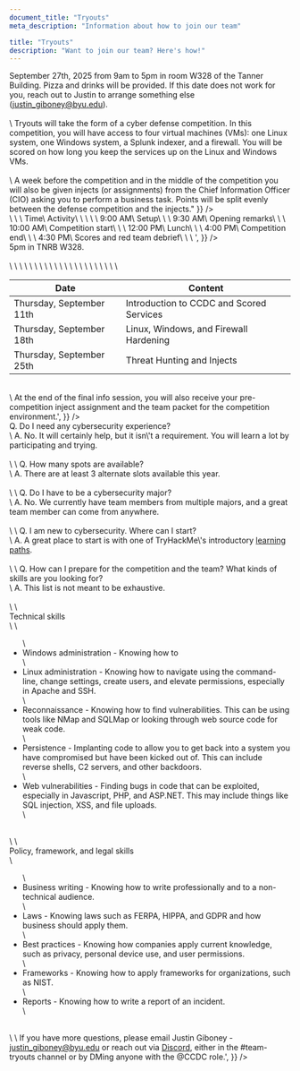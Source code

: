 ```yaml
---
document_title: "Tryouts"
meta_description: "Information about how to join our team"

title: "Tryouts"
description: "Want to join our team? Here's how!"
---
```


<Section
  section={{
    title: "Details",
    content:
      "Try out for BYU's CCDC team on <span class='text-secondary font-bold'>September 27th, 2025</span> from <span class='text-accent font-bold'>9am to 5pm</span> in room W328 of the Tanner Building. Pizza and drinks will be provided. If this date does not work for you, reach out to Justin to arrange something else (<a class='underline text-accent' href='mailto:justin_giboney@byu.edu'>justin_giboney@byu.edu</a>).<br><br>\
      Tryouts will take the form of a cyber defense competition. In this competition, you will have access to four virtual machines (VMs): one Linux system, one Windows system, a Splunk indexer, and a firewall. You will be scored on how long you keep the services up on the Linux and Windows VMs. <br><br>\
      A week before the competition and in the middle of the competition you will also be given injects (or assignments) from the Chief Information Officer (CIO) asking you to perform a business task. Points will be split evenly between the defense competition and the injects."
  }}
/>

<Section
  section={{
    title: "Schedule",
    content:
      '<table class="table-auto border-collapse border border-gray-300 w-full text-sm text-left">\
  <thead>\
    <tr>\
      <th class="px-4 py-2 border border-gray-300">Time</th>\
      <th class="px-4 py-2 border border-gray-300">Activity</th>\
    </tr>\
  </thead>\
  <tbody>\
    <tr>\
      <td class="px-4 py-2 border border-gray-300">9:00 AM</td>\
      <td class="px-4 py-2 border border-gray-300">Setup</td>\
    </tr>\
    <tr>\
      <td class="px-4 py-2 border border-gray-300">9:30 AM</td>\
      <td class="px-4 py-2 border border-gray-300">Opening remarks</td>\
    </tr>\
    <tr>\
      <td class="px-4 py-2 border border-gray-300">10:00 AM</td>\
      <td class="px-4 py-2 border border-gray-300">Competition start</td>\
    </tr>\
    <tr>\
      <td class="px-4 py-2 border border-gray-300">12:00 PM</td>\
      <td class="px-4 py-2 border border-gray-300">Lunch</td>\
    </tr>\
    <tr>\
      <td class="px-4 py-2 border border-gray-300">4:00 PM</td>\
      <td class="px-4 py-2 border border-gray-300">Competition end</td>\
    </tr>\
    <tr>\
      <td class="px-4 py-2 border border-gray-300">4:30 PM</td>\
      <td class="px-4 py-2 border border-gray-300">Scores and red team debrief</td>\
    </tr>\
  </tbody>\
</table>',
  }}
/>

<Section
  section={{
    title: "Info Sessions / Trainings",
    content:
      'We will be holding three info sessions and trainings prior to tryouts at <span class="text-accent font-bold">5pm in TNRB W328.</span><br><br>\
      <table class="table-auto border-collapse border border-gray-300 w-full text-sm text-left">\
  <thead>\
    <tr>\
      <th class="px-4 py-2 border border-gray-300">Date</th>\
      <th class="px-4 py-2 border border-gray-300">Content</th>\
    </tr>\
  </thead>\
  <tbody>\
    <tr>\
      <td class="px-4 py-2 border border-gray-300">Thursday, September 11th</td>\
      <td class="px-4 py-2 border border-gray-300">Introduction to CCDC and Scored Services</td>\
    </tr>\
    <tr>\
      <td class="px-4 py-2 border border-gray-300">Thursday, September 18th</td>\
      <td class="px-4 py-2 border border-gray-300">Linux, Windows, and Firewall Hardening</td>\
    </tr>\
    <tr>\
      <td class="px-4 py-2 border border-gray-300">Thursday, September 25th</td>\
      <td class="px-4 py-2 border border-gray-300">Threat Hunting and Injects</td>\
    </tr>\
  </tbody>\
</table><br>\
At the end of the final info session, you will also receive your pre-competition inject assignment and the team packet for the competition environment.',
  }}
/>

<Section
  section={{
    title: "FAQ",
    content: '<span class="text-secondary font-bold">Q. Do I need any cybersecurity experience?</span><br>\
    A. No. It will certainly help, but it isn\'t a requirement. You will learn a lot by participating and trying.<br><br>\
    \
    <span class="text-secondary font-bold">Q. How many spots are available?</span><br>\
    A. There are at least 3 alternate slots available this year.<br><br>\
    \
    <span class="text-secondary font-bold">Q. Do I have to be a cybersecurity major?</span><br>\
    A. No. We currently have team members from multiple majors, and a great team member can come from anywhere.<br><br>\
    \
    <span class="text-secondary font-bold">Q. I am new to cybersecurity. Where can I start?</span><br>\
    A. A great place to start is with one of TryHackMe\'s introductory <a class="underline text-accent" href=https://tryhackme.com/hacktivities>learning paths</a>.<br><br>\
    \
    <span class="text-secondary font-bold">Q. How can I prepare for the competition and the team? What kinds of skills are you looking for?</span><br>\
    A. This list is not meant to be exhaustive.<br><br>\
    \
    <div>Technical skills</div>\
    \
    <ul class="list-disc list-inside pl-4 space-y-1">\
      <li>Windows administration - Knowing how to </li>\
      <li>Linux administration - Knowing how to navigate using the command-line, change settings, create users, and elevate permissions, especially in Apache and SSH.</li>\
      <li>Reconnaissance - Knowing how to find vulnerabilities. This can be using tools like NMap and SQLMap or looking through web source code for weak code.</li>\
      <li>Persistence - Implanting code to allow you to get back into a system you have compromised but have been kicked out of. This can include reverse shells, C2 servers, and other backdoors.</li>\
      <li>Web vulnerabilities - Finding bugs in code that can be exploited, especially in Javascript, PHP, and ASP.NET. This may include things like SQL injection, XSS, and file uploads.</li>\
    </ul><br>\
    \
    <div>Policy, framework, and legal skills</div>\
    <ul class="list-disc list-inside pl-4 space-y-1">\
      <li>Business writing - Knowing how to write professionally and to a non-technical audience.</li>\
      <li>Laws - Knowing laws such as FERPA, HIPPA, and GDPR and how business should apply them.</li>\
      <li>Best practices - Knowing how companies apply current knowledge, such as privacy, personal device use, and user permissions.</li>\
      <li>Frameworks - Knowing how to apply frameworks for organizations, such as NIST.</li>\
      <li>Reports - Knowing how to write a report of an incident.</li>\
    </ul><br>\
    \
    If you have more questions, please email Justin Giboney - <a class="underline text-accent" href="mailto:justin_giboney@byu.edu">justin_giboney@byu.edu</a> or reach out via <a class="underline text-secondary" href="https://discord.gg/4dTMZWArJG">Discord</a>, either in the <span class="text-accent">#team-tryouts</span> channel or by DMing anyone with the <span class="text-secondary">@CCDC</span> role.',
  }}
/>
